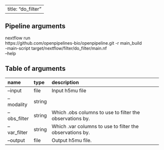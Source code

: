 
---
title: "do_filter"
---

## Pipeline arguments

nextflow run \
https://github.com/openpipelines-bio/openpipeline.git -r main_build \
-main-script target/nextflow/filter/do_filter/main.nf \
--help

## Table of arguments

| name         | type   | description                                              |
|:-------------|:-------|:---------------------------------------------------------|
| --input      | file   | Input h5mu file                                          |
| --modality   | string |                                                          |
| --obs_filter | string | Which .obs columns to use to filter the observations by. |
| --var_filter | string | Which .var columns to use to filter the observations by. |
| --output     | file   | Output h5mu file.                                        |